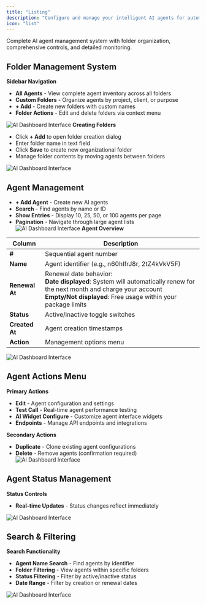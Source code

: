 ```yaml
---
title: "Listing"
description: "Configure and manage your intelligent AI agents for automated customer interactions"
icon: "list"
---
```


Complete AI agent management system with folder organization, comprehensive controls, and detailed monitoring.

## Folder Management System

**Sidebar Navigation**
- **All Agents** - View complete agent inventory across all folders
- **Custom Folders** - Organize agents by project, client, or purpose
- **+ Add** - Create new folders with custom names
- **Folder Actions** - Edit and delete folders via context menu


![AI Dashboard Interface](/images/ai/AI-Agents-folders.png)
**Creating Folders**
- Click **+ Add** to open folder creation dialog
- Enter folder name in text field
- Click **Save** to create new organizational folder
- Manage folder contents by moving agents between folders

![AI Dashboard Interface](/images/ai/AI-Agents-add.png)
## Agent Management

- **+ Add Agent** - Create new AI agents
- **Search** - Find agents by name or ID
- **Show Entries** - Display 10, 25, 50, or 100 agents per page
- **Pagination** - Navigate through large agent lists
![AI Dashboard Interface](/images/ai/AI-Agents-header.png)
**Agent Overview**

| Column | Description |
|--------|-------------|
| **#** | Sequential agent number |
| **Name** | Agent identifier (e.g., n60hIfrJ8r, 2tZ4kVkV5F) |
| **Renewal At** | Renewal date behavior:<br/>**Date displayed**: System will automatically renew for the next month and charge your account<br/>**Empty/Not displayed**: Free usage within your package limits |
| **Status** | Active/inactive toggle switches |
| **Created At** | Agent creation timestamps |
| **Action** | Management options menu |

![AI Dashboard Interface](/images/ai/AI-Agents-overview.png)
## Agent Actions Menu

**Primary Actions**

- **Edit** - Agent configuration and settings
- **Test Call** - Real-time agent performance testing
- **AI Widget Configure** - Customize agent interface widgets
- **Endpoints** - Manage API endpoints and integrations

**Secondary Actions**
- **Duplicate** - Clone existing agent configurations
- **Delete** - Remove agents (confirmation required)
![AI Dashboard Interface](/images/ai/AI-Agents-action.png)

## Agent Status Management
**Status Controls**
- **Real-time Updates** - Status changes reflect immediately

![AI Dashboard Interface](/images/ai/AI-Agents-status.png)

## Search & Filtering

**Search Functionality**
- **Agent Name Search** - Find agents by identifier
- **Folder Filtering** - View agents within specific folders
- **Status Filtering** - Filter by active/inactive status
- **Date Range** - Filter by creation or renewal dates

![AI Dashboard Interface](/images/ai/AI-Agents-search.png)

